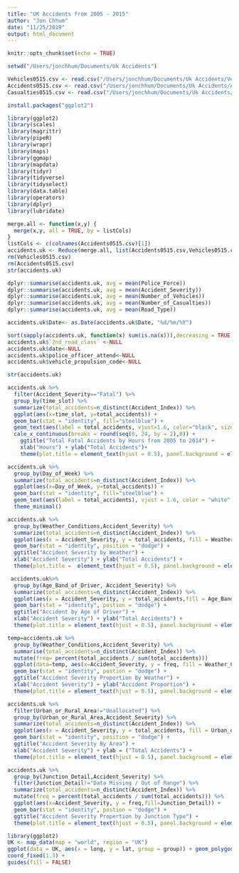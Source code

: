 ```yaml
---
title: "UK Accidents from 2005 - 2015"
author: "Jon Chhum"
date: "11/25/2019"
output: html_document
---
```


```r
knitr::opts_chunk$set(echo = TRUE)
```

```r
setwd("/Users/jonchhum/Documents/Uk Accidents")
```

```r
Vehicles0515.csv <- read.csv("/Users/jonchhum/Documents/Uk Accidents/Vehicles0515.csv") 
Accidents0515.csv <- read.csv("/Users/jonchhum/Documents/Uk Accidents/Accidents0515.csv")
Casualties0515.csv <- read.csv("/Users/jonchhum/Documents/Uk Accidents/Casualties0515.csv")
```

```r
install.packages("ggplot2")
```


```r
library(ggplot2)
library(scales)
library(magrittr)
library(pipeR)
library(wrapr)
library(maps)
library(ggmap)
library(mapdata)
library(tidyr)
library(tidyverse)
library(tidyselect)
library(data.table)
library(operators)
library(dplyr)
library(lubridate)
```

```r
merge.all <- function(x,y) {
  merge(x,y, all = TRUE, by = listCols)
}
listCols <- c(colnames(Accidents0515.csv)[1])
accidents.uk <- Reduce(merge.all, list(Accidents0515.csv,Vehicles0515.csv))
rm(Vehicles0515.csv)
rm(Accidents0515.csv)
str(accidents.uk)
```

```r
dplyr::summarise(accidents.uk, avg = mean(Police_Force))
dplyr::summarise(accidents.uk, avg = mean(Accident_Severity))
dplyr::summarise(accidents.uk, avg = mean(Number_of_Vehicles))
dplyr::summarise(accidents.uk, avg = mean(Number_of_Casualties))
dplyr::summarise(accidents.uk, avg = mean(Road_Type))
```

```r
accidents.uk$Date<- as.Date(accidents.uk$Date, "%d/%m/%Y")
```

```r
sort(sapply(accidents.uk, function(x) sum(is.na(x))),decreasing = TRUE)
accidents.uk$`2nd_road_class` <-NULL
accidents.uk$date<-NULL
accidents.uk$police_officer_attend<-NULL
accidents.uk$vehicle_propulsion_code<-NULL
```

```r
str(accidents.uk)
```

```r
accidents.uk %>%
  filter(Accident_Severity=="Fatal") %>%
  group_by(time_slot) %>%
  summarize(total_accidents=n_distinct(Accident_Index)) %>%
  ggplot(aes(x=time_slot, y=total_accidents)) +
  geom_bar(stat = "identity", fill="steelblue") +
  geom_text(aes(label = total_accidents, vjust=1.6, color="black", size=3)) +
  cale_x_continuous(breaks = round(seq(0, 24, by = 2),0)) +
    ggtitle("Total Fatal Accidents by Hours from 2005 to 2014") +
    xlab("Hours") + ylab("Total Accidents")+
    theme(plot.title = element_text(hjust = 0.5), panel.background = element_blank())
```


```r
accidents.uk %>%
  group_by(Day_of_Week) %>%
  summarize(total_accidents=n_distinct(Accident_Index)) %>%
  ggplot(aes(x=Day_of_Week, y=total_accidents)) +
  geom_bar(stat = "identity", fill="steelblue") +
  geom_text(aes(label = total_accidents), vjust = 1.6, color = "white", size=3.5)+
  theme_minimal()
```

```r
accidents.uk %>%
  group_by(Weather_Conditions,Accident_Severity) %>%
  summarize(total_accidents=n_distinct(Accident_Index)) %>%
  ggplot(aes(x = Accident_Severity, y = total_accidents, fill = Weather_Conditions)) +
  geom_bar(stat = "identity", position = "dodge") +
  ggtitle("Accident Severity by Weather") +
  xlab("Accident Severity") + ylab("Total Accidents") +
  theme(plot.title =  element_text(hjust = 0.5), panel.background = element_blank(),axis.title.x = element_text(angle = 45, hjust = 1))
```

```r
 accidents.uk%>% 
  group_by(Age_Band_of_Driver, Accident_Severity) %>%
  summarize(total_accidents=n_distinct(Accident_Index)) %>%
  ggplot(aes(x = Accident_Severity, y = total_accidents,fill = Age_Band_of_Driver)) + 
  geom_bar(stat = "identity", postion = "dodge") +
  ggtitle("Accident by Age of Driver") +
  xlab("Accident Severity") + ylab("Total Accidents") +
  theme(plot.title = element_text(hjust = 0.5), panel.background = element_blank(), axis.text.x = element_text(angle = 45,hjust = 1))
```

```r
temp=accidents.uk %>%
  group_by(Weather_Conditions,Accident_Severity) %>%
  summarise(total_accidents=n_distinct(Accident_Index)) %>%
  mutate(freq= percent(total_accidents / sum(total_accidents)))
  ggplot(data=temp, aes(x=Accident_Severity, y = freq, fill = Weather_Conditions)) +
  geom_bar(stat = "identity", postion = "dodge") +
  ggtitle("Accident Severity Proportion By Weather") +
  xlab("Accident Severity") + ylab("Accident Proportion") +
  theme(plot.title = element_text(hjust = 0.5), panel.background = element_blank(), axis.text.y=element_blank(), axis.ticks.y=element_blank())
```

```r
accidents.uk %>%
  filter(Urban_or_Rural_Area!="Unallocated") %>%
  group_by(Urban_or_Rural_Area,Accident_Severity) %>%
  summarize(total_accidents=n_distinct(Accident_Index)) %>%
  ggplot(aes(x = Accident_Severity, y = total_accidents, fill = Urban_or_Rural_Area)) +
  geom_bar(stat = "identity", position = "dodge") +
  ggtitle("Accident Severity By Area") +
  xlab("Accident Severity") + ylab = ("Total Accidents") +
  theme(plot.title = element_text(hjust = 0.5), panel.background = element_blank(), axis.title.x = element_text(angle = 45, hjust = 1))
```

```r
accidents.uk %>%
  group_by(Junction_Detail,Accident_Severity) %>%
  filter(Junction_Detail!="Data Missing / Out of Range") %>%
  summarize(total_accidents=n_distinct(Accident_Index)) %>%
  mutate(freq = percent(total_accidents / sum(total_accidents))) %>%
  ggplot(aes(x=Accident_Severity, y = freq,fill=Junction_Detail)) +
  geom_bar(stat = "identity", postion = "dodge") +
  ggtitle("Accident Severity Propertion by Junction Type") +
  theme(plot.title = element_text(hjust = 0.5), panel.background = element_blank(), axis.ticks.length.y = element_blank())
```

```r
library(ggplot2)
UK <- map_data(map = "world", region = "UK") 
ggplot(data = UK, aes(x = long, y = lat, group = group)) + geom_polygon(aes(x = long, y = lat, fill = region, group = group),color = "white") +
coord_fixed(1.3) +
guides(fill = FALSE)
```